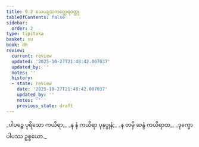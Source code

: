 ```yaml
---
title: 9.2 သေယျသကတ္ထေရဝတ္ထု
tableOfContents: false
sidebar:
  order: 2
type: tipitaka
basket: su
book: dh
review:
  current: review
  updated: '2025-10-27T21:48:42.007037'
  updated_by: ''
  notes: ''
  history:
  - state: review
    date: '2025-10-27T21:48:42.007037'
    updated_by: ''
    notes: ''
    previous_state: draft
---
```



<ReviewStatus review={frontmatter.review} showDetails={true} />

<HypothesisAnnotation frontmatter={frontmatter} />

<DynamicBreadcrumb />

<Division number="117" book="dh" e="ch" v="18" p="30">

<Paragraph number="126" type="verses" book="dh">
_ပါပဉ္စေ ပုရိသော ကယိရာ,_  
_န နံ ကယိရာ ပုနပ္ပုနံ;_  
_န တမှိ ဆန္ဒံ ကယိရာထ,_  
_ဒုက္ခော ပါပဿ ဥစ္စယော._
</Paragraph>
</Division>